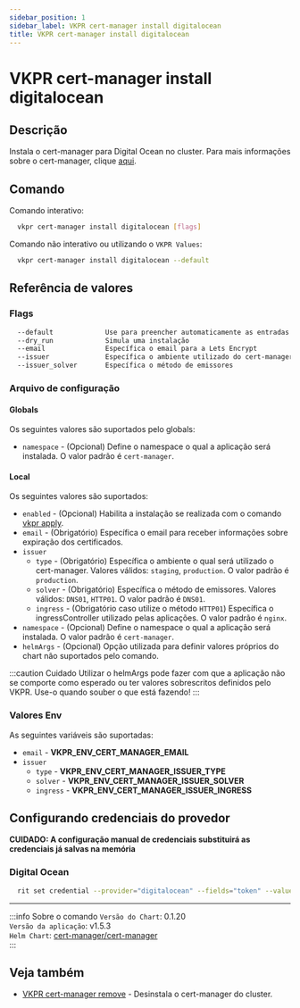 ```yaml
---
sidebar_position: 1
sidebar_label: VKPR cert-manager install digitalocean
title: VKPR cert-manager install digitalocean
---
```


# VKPR cert-manager install digitalocean

## Descrição

Instala o cert-manager para Digital Ocean no cluster. Para mais informações sobre o cert-manager, clique [aqui](https://cert-manager.io/docs/).

## Comando

Comando interativo:

```bash
  vkpr cert-manager install digitalocean [flags]
```

Comando não interativo ou utilizando o `VKPR Values`:

```bash
  vkpr cert-manager install digitalocean --default
```

## Referência de valores

### Flags

```sh
  --default             Use para preencher automaticamente as entradas com valores padrões
  --dry_run             Simula uma instalação
  --email               Específica o email para a Lets Encrypt
  --issuer              Específica o ambiente utilizado do cert-manager
  --issuer_solver       Específica o método de emissores
```

### Arquivo de configuração

#### Globals

Os seguintes valores são suportados pelo globals:

- `namespace` - (Opcional) Define o namespace o qual a aplicação será instalada. O valor padrão é `cert-manager`.

#### Local

Os seguintes valores são suportados:

- `enabled` - (Opcional) Habilita a instalação se realizada com o comando [vkpr apply](/docs/commands/apply).
- `email` - (Obrigatório) Específica o email para receber informações sobre expiração dos certificados.
- `issuer`
  - `type` - (Obrigatório) Específica o ambiente o qual será utilizado o cert-manager. Valores válidos: `staging`, `production`. O valor padrão é `production`.
  - `solver` - (Obrigatório) Específica o método de emissores. Valores válidos: `DNS01`, `HTTP01`. O valor padrão é `DNS01`.
  - `ingress` - (Obrigatório caso utilize o método `HTTP01`) Específica o ingressController utilizado pelas aplicações. O valor padrão é `nginx`.
- `namespace` - (Opcional) Define o namespace o qual a aplicação será instalada. O valor padrão é `cert-manager`.
- `helmArgs` - (Opcional) Opção utilizada para definir valores próprios do chart não suportados pelo comando.

:::caution Cuidado
Utilizar o helmArgs pode fazer com que a aplicação não se comporte como esperado ou ter valores sobrescritos definidos pelo VKPR.
Use-o quando souber o que está fazendo!
:::

### Valores Env

As seguintes variáveis são suportadas:

- `email` - **VKPR_ENV_CERT_MANAGER_EMAIL**
- `issuer`
  - `type` - **VKPR_ENV_CERT_MANAGER_ISSUER_TYPE**
  - `solver` - **VKPR_ENV_CERT_MANAGER_ISSUER_SOLVER**
  - `ingress` - **VKPR_ENV_CERT_MANAGER_ISSUER_INGRESS**

## Configurando credenciais do provedor

**CUIDADO: A configuração manual de credenciais substituirá as credenciais já salvas na memória**

### Digital Ocean

```bash
  rit set credential --provider="digitalocean" --fields="token" --values="sua-api-token"
```

---

:::info Sobre o comando
`Versão do Chart`: 0.1.20 <br/>
`Versão da aplicação`: v1.5.3 <br/>
`Helm Chart`: [cert-manager/cert-manager](https://artifacthub.io/packages/helm/cert-manager/cert-manager) <br/>
:::

## Veja também

- [VKPR cert-manager remove](/docs/commands/cert-manager/remove) - Desinstala o cert-manager do cluster.
